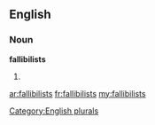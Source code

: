 ==English==

===Noun===
'''fallibilists'''

# {{plural of|[[fallibilist]]}}

[[Category:English plurals]]

[[ar:fallibilists]]
[[fr:fallibilists]]
[[my:fallibilists]]